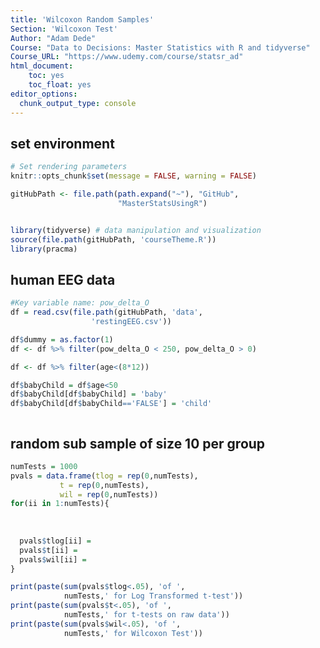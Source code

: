 ```yaml
---
title: 'Wilcoxon Random Samples'
Section: 'Wilcoxon Test'
Author: "Adam Dede"
Course: "Data to Decisions: Master Statistics with R and tidyverse"
Course_URL: "https://www.udemy.com/course/statsr_ad" 
html_document:
    toc: yes
    toc_float: yes
editor_options:
  chunk_output_type: console
---
```



## set environment

```r

# Set rendering parameters
knitr::opts_chunk$set(message = FALSE, warning = FALSE)

gitHubPath <- file.path(path.expand("~"), "GitHub", 
                        "MasterStatsUsingR")


library(tidyverse) # data manipulation and visualization
source(file.path(gitHubPath, 'courseTheme.R'))
library(pracma)

```

## human EEG data 

```r

#Key variable name: pow_delta_O
df = read.csv(file.path(gitHubPath, 'data',
                  'restingEEG.csv'))

df$dummy = as.factor(1) 
df <- df %>% filter(pow_delta_O < 250, pow_delta_O > 0)

df <- df %>% filter(age<(8*12))

df$babyChild = df$age<50
df$babyChild[df$babyChild] = 'baby'
df$babyChild[df$babyChild=='FALSE'] = 'child'



```

## random sub sample of size 10 per group

```r
numTests = 1000
pvals = data.frame(tlog = rep(0,numTests),
           t = rep(0,numTests),
           wil = rep(0,numTests))
for(ii in 1:numTests){
  
  
 
  pvals$tlog[ii] = 
  pvals$t[ii] = 
  pvals$wil[ii] = 
}

print(paste(sum(pvals$tlog<.05), 'of ', 
            numTests,' for Log Transformed t-test'))
print(paste(sum(pvals$t<.05), 'of ', 
            numTests,' for t-tests on raw data'))
print(paste(sum(pvals$wil<.05), 'of ', 
            numTests,' for Wilcoxon Test'))


```


